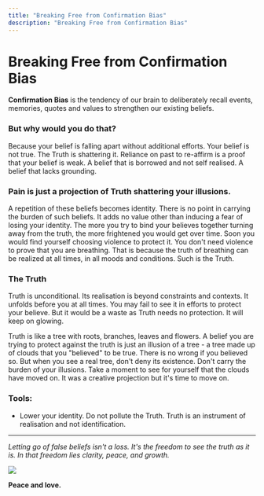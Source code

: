 ```yaml
---
title: "Breaking Free from Confirmation Bias"
description: "Breaking Free from Confirmation Bias"
---
```


# Breaking Free from Confirmation Bias

**Confirmation Bias** is the tendency of our brain to deliberately recall events, memories, quotes and values to strengthen our existing beliefs.
### But why would you do that?
Because your belief is falling apart without additional efforts. Your belief is not true. The Truth is shattering it. Reliance on past to re-affirm is a proof that your belief is weak. A belief that is borrowed and not self realised. A belief that lacks grounding.
### Pain is just a projection of Truth shattering your illusions.
A repetition of these beliefs becomes identity. There is no point in carrying the burden of such beliefs. It adds no value other than inducing a fear of losing your identity. The more you try to bind your believes together turning away from the truth, the more frightened you would get over time. Soon you would find yourself choosing violence to protect it. You don't need violence to prove that you are breathing. That is because the truth of breathing can be realized at all times, in all moods and conditions. Such is the Truth.
### The Truth
Truth is unconditional. Its realisation is beyond constraints and contexts. It unfolds before you at all times. You may fail to see it in efforts to protect your believe. But it would be a waste as Truth needs no protection. It will keep on glowing.

Truth is like a tree with roots, branches, leaves and flowers. A belief you are trying to protect against the truth is just an illusion of a tree - a tree made up of clouds that you "believed" to be true. There is no wrong if you believed so. But when you see a real tree, don't deny its existence. Don't carry the burden of your illusions. Take a moment to see for yourself that the clouds have moved on. It was a creative projection but it's time to move on.
### Tools:
- Lower your identity. Do not pollute the Truth. Truth is an instrument of realisation and not identification.

---

*Letting go of false beliefs isn't a loss. It's the freedom to see the truth as it is. In that freedom lies clarity, peace, and growth.*

![](https://ik.imagekit.io/zmc91qb0y1t/portfolio/blogs/breaking-free-from-confirmation-bias/20240913_142330-EDIT_6hQerigO5.jpg?updatedAt=1737806777316)

**Peace and love.**
